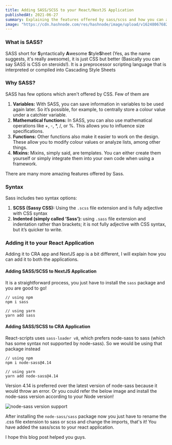 ```yaml
---
title: Adding SASS/SCSS to your React/NextJS Application
publishedAt: 2021-06-27
summary: Explaining the features offered by sass/scss and how you can add them to your React/NextJS Project in a single step!
image: "https://cdn.hashnode.com/res/hashnode/image/upload/v1624806768299/6Z7yF8rTf.jpeg?w=1200&auto=compress,format&format=webp&fm=png"
---
```


### What is SASS?

SASS short for **S**yntactically **A**wesome **S**tyle**S**heet (Yes, as the name suggests, it's really awesome), it is just CSS but better (Basically you can say SASS is CSS on steroids!). It is a preprocessor scripting language that is interpreted or compiled into Cascading Style Sheets

### Why SASS?

SASS has few options which aren't offered by CSS. Few of them are

1. **Variables:** With SASS, you can save information in variables to be used again later. So it’s possible, for example, to centrally store a colour value under a catchier variable.
2. **Mathematical functions:** In SASS, you can also use mathematical operations like +, -, \*, /, or %. This allows you to influence size specifications.
3. **Functions:** Other functions also make it easier to work on the design. These allow you to modify colour values or analyze lists, among other things.
4. **Mixins:** Mixins, simply said, are templates. You can either create them yourself or simply integrate them into your own code when using a framework.

There are many more amazing features offered by Sass.

### Syntax

Sass includes two syntax options:

1. **SCSS (Sassy CSS):** Using the `.scss` file extension and is fully adjective with CSS syntax
2. **Indented (simply called ‘Sass’):** using `.sass` file extension and indentation rather than brackets; it is not fully adjective with CSS syntax, but it’s quicker to write.

### Adding it to your React Application

Adding it to CRA app and NextJS app is a bit different, I will explain how you can add it to both the applications.

#### Adding SASS/SCSS to NextJS Application

It is a straightforward process, you just have to install the `sass` package and you are good to go!

```
// using npm
npm i sass

// using yarn
yarn add sass
```

#### Adding SASS/SCSS to CRA Application

React-scripts uses `sass-loader v8`, which prefers node-sass to sass (which has some syntax not supported by node-sass). So we would be using that package instead

```
// using npm
npm i node-sass@4.14

// using yarn
yarn add node-sass@4.14
```

Version 4.14 is preferred over the latest version of node-sass because it would throw an error. Or you could refer the below image and install the node-sass version according to your Node version!

<Image
  src="https://cdn.hashnode.com/res/hashnode/image/upload/v1624805620676/Y6wY0rSA_.png"
  alt="node-sass version support"
/>

After installing the `node-sass/sass` package now you just have to rename the .css file extension to sass or scss and change the imports, that's it! You have added the sass/scss to your react application.

I hope this blog post helped you guys.

<Socials />
